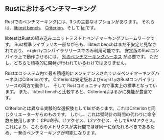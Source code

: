 ## Rustにおけるベンチマーキング

Rustでのベンチマーキングには、3つの主要なオプションがあります。
それらは、[libtest bench](/ja/learn/benchmarking/rust/libtest-bench/)、
[Criterion](/ja/learn/benchmarking/rust/criterion/)、そして
[Iai](/ja/learn/benchmarking/rust/iai/)です。

libtestはRustの組み込みユニットテストとベンチマーキングフレームワークです。
Rust標準ライブラリの一部ながらも、libtest benchはまだ不安定と見なされており、
`nightly`コンパイラリリースでのみ利用可能です。
安定版のRustコンパイラ上で動作させるには、
[別のベンチマーキングハーネス](https://github.com/bluss/bencher)
が必要です。
ただし、どちらも積極的に開発が行われているわけではありません。

Rustエコシステム内で最も積極的にメンテナンスされているベンチマーキングハーネスはCriterionです。
Criterionは安定版および`nightly`のRustコンパイラリリースの両方で動作し、
そして Rustコミュニティ内で事実上の標準となっています。
また、libtest benchと比較すると、Criterionははるかに機能が豊富です。

Criterionとは異なる実験的な選択肢としてIaiがあります。これはCriterionと同じクリエーターからのものです。
しかし、これは壁時計の時間の代わりに命令数を使用します：
CPU命令、L1アクセス、L2アクセス、そしてRAMアクセス。
これにより、これらのメトリクスが実行間でほぼ同一に保たれるべきであるため、一発のベンチマーキングが可能になります。